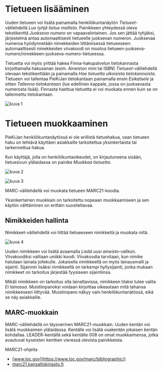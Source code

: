 # Tietueen lisääminen
Uuden tietueen voi lisätä painamalla henkilökuntanäytön *Tietueet*-välilehdellä *Luo tyhjä tietue mallista*. Painikkeen yhteydessä oleva tekstikenttä *Juokseva numero* on vapaavalintainen. Jos sen jättää tyhjäksi, järjestelmä antaa automaattisesti tietueelle juoksevan numeron. Juoksevaa numeroa hyödynnetään nimekkeiden liittämisessä tietueeseen: automaattisesti nimekkeiden viivakoodi on muotoa tietueen-juokseva-numero/nimekkeen-juokseva-numero-tietueessa.

Tietuetta voi myös yrittää hakea Finna-hakupalvelun tietokannasta kirjoittamalla hakusanan (esim. Aineiston nimi tai ISBN) *Tietueet*-välilehdellä olevaan tekstikenttään ja painamalla *Hae tietuetta ulkoisista tietokannoista*. Tietueen voi tallentaa PieKiJan tietokantaan painamalla ensin *Esikatsele* ja sitten *Tallenna tietokantaan* (lue edellinen kappale, jossa on juoksevasta numerosta lisää). Finnasta haettua tietuetta ei voi muokata ennen kuin se on tallennettu tietokantaan.

![kuva 1](/docs/img/records-1.png)

# Tietueen muokkaaminen
PieKiJan henkilökuntanäytössä ei ole erillistä tietuehakua, vaan tietueen haku on tehtävä käyttäen asiakkaille tarkoitettua yksinkertaista tai tarkennettua hakua.

Kun käyttäjä, jolla on henkilökuntaoikeudet, on kirjautuneena sisään, tietuesivun ylälaidassa on painike *Muokkaa tietuetta*.

![kuva 2](/docs/img/records-2.png)

![kuva 3](/docs/img/records-3.png)



MARC-välilehdellä voi muokata tietueen MARC21-koodia.

Yksinkertainen muokkain on tarkoitettu nopeaan muokkaamiseen ja sen käytön välttäminen on erittäin suositeltavaa.


## Nimikkeiden hallinta
Nimikkeet-välilehdellä voi liittää tietueeseen nimikkeitä ja muokata niitä.

![kuva 4](/docs/img/records-4.png)

Uuden nimikkeen voi lisätä avaamalla *Lisää uusi aineisto*-valikon. Viivakoodiksi valitaan uniikki koodi. Viivakoodia tarvitaan, kun nimike halutaan lainata jollekulle. Jokaisella nimikkeellä on myös lainausmalli ja sijainti. Sijainnin lisäksi nimikkeellä on tarkempi hyllysijainti, jonka mukaan nimikkeet on tarkoitus järjestää fyysiseen sijaintiinsa.

Mikäli nimikkeen on tarkoitus olla lainattavissa, nimikkeen tilaksi tulee valita *Ei lainassa*. Muistiinpanoksi voidaan kirjoittaa oikeastaan mitä tahansa nimikkeeseen liittyvää. Muistiinpano näkyy vain henkilökuntanätössä, eikä se näy asiakkaille.

## MARC-muokkain
MARC-välilehdellä on täysverinen MARC21-muokkain. Uuden kentän voi lisätä muokkaimen ylälaidassa. Kentälle voi lisätä osakentän jokaisen kentän kohdallaa. LEADER-kentällä sekä kentälle 008 on omat muokkaimensa, jotka avautuvat kyseisten kenttien vieressä olevista painikkeista.

MARC21-ohjeita
- [www.loc.gov](https://www.loc.gov/marc/bibliographic/)
- [marc21.kansalliskirjasto.fi](https://marc21.kansalliskirjasto.fi/bib/index.htm)